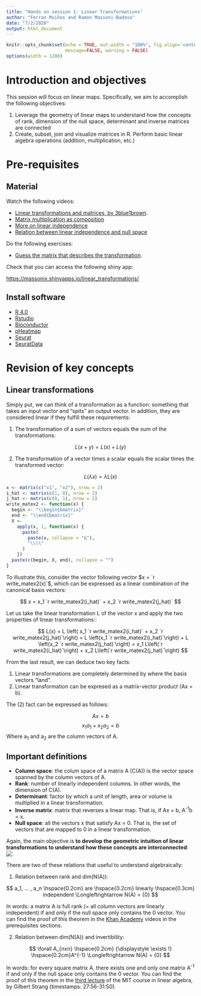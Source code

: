 ```yaml
---
title: "Hands on session 1: Linear Transformations"
author: "Ferran Muiños and Ramon Massoni-Badosa"
date: "7/2/2020"
output: html_document
---
```


```r
knitr::opts_chunk$set(echo = TRUE, out.width = "100%", fig.align='center', 
                      message=FALSE, warning = FALSE)
options(width = 1200)
```

# Introduction and objectives

This session will focus on linear maps. Specifically, we aim to accomplish the following objectives:

1. Leverage the geometry of linear maps to understand how the concepts of rank, dimension of the null space, determinant and inverse matrices are connected
2. Create, subset, join and visualize matrices in R. Perform basic linear algebra operations (addition, multiplication, etc.)


# Pre-requisites

## Material

Watch the following videos:

- [Linear transformations and matrices, by 3blue1brown](https://www.youtube.com/watch?v=kYB8IZa5AuE&list=PLZHQObOWTQDPD3MizzM2xVFitgF8hE_ab&index=3).
- [Matrix multiplication as composition](https://www.youtube.com/watch?v=XkY2DOUCWMU)
- [More on linear independence](https://en.khanacademy.org/math/linear-algebra/vectors-and-spaces/linear-independence/v/more-on-linear-independence)
- [Relation between linear independence and null space](https://en.khanacademy.org/math/linear-algebra/vectors-and-spaces/null-column-space/v/null-space-3-relation-to-linear-independence)


Do the following exercises:

- [Guess the matrix that describes the transformation](https://en.khanacademy.org/math/linear-algebra/matrix-transformations/linear-transformations/a/practice-associating-matrices-with-transformations).


Check that you can access the following shiny app:

[https://massonix.shinyapps.io/linear_transformations/](https://massonix.shinyapps.io/linear_transformations/)


## Install software

- [R 4.0](https://cran.r-project.org/doc/manuals/r-devel/R-admin.html)
- [Rstudio](https://rstudio.com/products/rstudio/download/)
- [Bioconductor](https://www.bioconductor.org/install/)
- [pHeatmap](https://cran.r-project.org/web/packages/pheatmap/pheatmap.pdf)
- [Seurat](https://cran.r-project.org/web/packages/Seurat/index.html)
- [SeuratData](https://github.com/satijalab/seurat-data)


# Revision of key concepts

## Linear transformations

Simply put, we can think of a transformation as a function: something that takes an input vector and "spits" an output vector. In addition, they are considered linear if they fulfill these requirements:

1. The transformation of a sum of vectors equals the sum of the transformations:

$$
L(x + y) = L(x) + L(y)
$$

2. The transformation of a vector times a scalar equals the scalar times the transformed vector:

$$
L(\lambda x) = \lambda L(x)
$$

```r
x <- matrix(c("x1", "x2"), nrow = 2)
i_hat <- matrix(c(1, 0), nrow = 2)
j_hat <- matrix(c(0, 1), nrow = 2)
write_matex2 <- function(x) {
  begin <- "\\begin{bmatrix}"
  end <- "\\end{bmatrix}"
  X <-
    apply(x, 1, function(x) {
      paste(
        paste(x, collapse = "&"),
        "\\\\"
      )
    })
  paste(c(begin, X, end), collapse = "")
}
```

To illustrate this, consider the vector following vector $x = `r write_matex2(x)`$, which can be expressed as a linear combination of the canonical basis vectors:

$$
x = x_1 `r write_matex2(i_hat)` + x_2 `r write_matex2(j_hat)`
$$

Let us take the linear transformation L of the vector x and apply the two properties of linear transformations::

$$
L(x) = L \left( x_1 `r write_matex2(i_hat)` + x_2 `r write_matex2(j_hat)`\right) = L \left(x_1 `r write_matex2(i_hat)`\right) + L \left(x_2 `r write_matex2(j_hat)`\right) = x_1 L\left(`r write_matex2(i_hat)`\right) + x_2 L\left(`r write_matex2(j_hat)`\right)
$$

From the last result, we can deduce two key facts:

1. Linear transformations are completely determined by where the basis vectors "land".
2. Linear transformation can be expresed as a matrix-vector product (Ax = b).

The (2) fact can be expressed as follows:

$$
Ax = b
$$
$$
x_1 a_1 + x_2 a_2 = b
$$
Where a<sub>1</sub> and a<sub>2</sub> are the column vectors of A.


## Important definitions

* **Column space**: the colum space of a matrix A (C(A)) is the vector space spanned by the column vectors of A.
* **Rank**: number of linearly independent columns. In other words, the dimension of C(A).
* **Determinant**: factor by which a unit of length, area or volume is multiplied in a linear transformation.
* **Inverse matrix**: matrix that reverses a linear map. That is, if Ax = b, A^-1^b = x.
* **Null space**: all the vectors x that satisfy Ax = 0. That is, the set of vectors that are mapped to 0 in a linear transformation.

Again, the main objective is **to develop the geometric intuition of linear transformations to understand how these concepts are interconnected**:
![](img/linear_transformations_shed_light.png)

There are two of these relations that useful to understand algebraically:

1. Relation between rank and dim(N(A)):

$$
a_1, ... , a_n \hspace{0.2cm} are \hspace{0.2cm} linearly \hspace{0.3cm} independent \Longleftrightarrow N(A) = {0} 
$$

In words: a matrix A is full rank (= all column vectors are linearly independent) if and only if the null space only contains the 0 vector. You can find the proof of this theorem in the [Khan Academy](https://en.khanacademy.org/) videos in the prerequisites sections.

2. Relation between dim(N(A)) and invertibility: 

$$
\forall A_{nxn} \hspace{0.2cm} {\displaystyle \exists !} \hspace{0.2cm}A^{-1} \Longleftrightarrow N(A) = {0} 
$$

In words: for every square matrix A, there exists one and only one matrix A^-1^ if and only if the null space only contains the 0 vector. You can find the proof of this theorem in the [third lecture](https://www.youtube.com/watch?v=FX4C-JpTFgY) of the MIT course in linear algebra, by Gilbert Strang (timestamps: 27:56-31:50).


